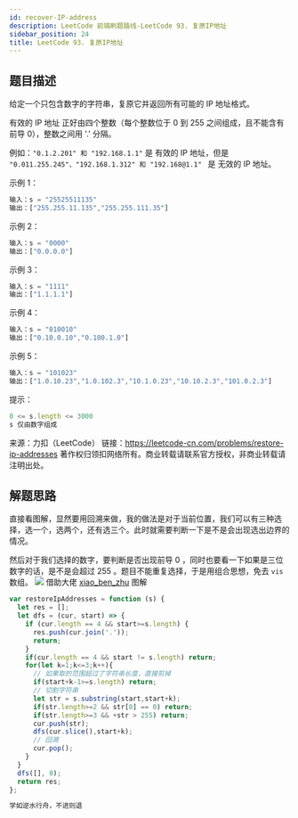 ```yaml
---
id: recover-IP-address
description: LeetCode 前端刷题路线-LeetCode 93. 复原IP地址
sidebar_position: 24
title: LeetCode 93. 复原IP地址
---
```



## 题目描述
给定一个只包含数字的字符串，复原它并返回所有可能的 IP 地址格式。

有效的 IP 地址 正好由四个整数（每个整数位于 0 到 255 之间组成，且不能含有前导 0），整数之间用 '.' 分隔。

例如：`"0.1.2.201" 和 "192.168.1.1"` 是 有效的 IP 地址，但是 `"0.011.255.245"、"192.168.1.312" 和 "192.168@1.1" ` 是 无效的 IP 地址。


示例 1：

```javascript
输入：s = "25525511135"
输出：["255.255.11.135","255.255.111.35"]
```

示例 2：

```javascript
输入：s = "0000"
输出：["0.0.0.0"]
```

示例 3：

```javascript
输入：s = "1111"
输出：["1.1.1.1"]
```

示例 4：

```javascript
输入：s = "010010"
输出：["0.10.0.10","0.100.1.0"]
```

示例 5：

```javascript
输入：s = "101023"
输出：["1.0.10.23","1.0.102.3","10.1.0.23","10.10.2.3","101.0.2.3"]
```

提示：

```javascript
0 <= s.length <= 3000
s 仅由数字组成
```

来源：力扣（LeetCode）
链接：https://leetcode-cn.com/problems/restore-ip-addresses
著作权归领扣网络所有。商业转载请联系官方授权，非商业转载请注明出处。




## 解题思路
直接看图解，显然要用回溯来做，我的做法是对于当前位置，我们可以有三种选择，选一个，选两个，还有选三个。此时就需要判断一下是不是会出现选出边界的情况。

然后对于我们选择的数字，要判断是否出现前导 0 ，同时也要看一下如果是三位数字的话，是不是会超过 255 。题目不能重复选择，于是用组合思想，免去 `vis` 数组。
![](https://img-blog.csdnimg.cn/20200924145613870.png?x-oss-process=image/watermark,type_ZmFuZ3poZW5naGVpdGk,shadow_10,text_aHR0cHM6Ly9ibG9nLmNzZG4ubmV0L3dlaXhpbl80MjQyOTcxOA==,size_16,color_FFFFFF,t_70#pic_center)
借助大佬 <a href="https://leetcode-cn.com/problems/restore-ip-addresses/solution/shou-hua-tu-jie-huan-yuan-dfs-hui-su-de-xi-jie-by-/">xiao_ben_zhu</a> 图解

```javascript
var restoreIpAddresses = function (s) {
  let res = [];
  let dfs = (cur, start) => {
    if (cur.length == 4 && start>=s.length) {
      res.push(cur.join('.'));
      return;
    }
    if(cur.length == 4 && start != s.length) return;
    for(let k=1;k<=3;k++){
      // 如果取的范围超过了字符串长度，直接剪掉
      if(start+k-1>=s.length) return;
      // 切割字符串
      let str = s.substring(start,start+k);
      if(str.length>=2 && str[0] == 0) return;
      if(str.length>=3 && +str > 255) return;
      cur.push(str);
      dfs(cur.slice(),start+k);
      // 回溯
      cur.pop();
    }
  }
  dfs([], 0);
  return res;
};
```

```javascript
学如逆水行舟，不进则退
```


